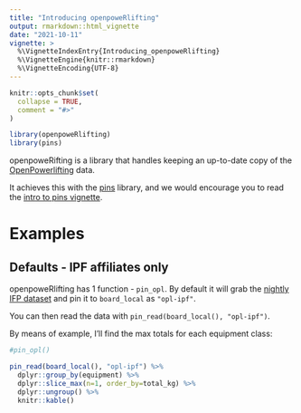 ```yaml
---
title: "Introducing openpoweRlifting"
output: rmarkdown::html_vignette
date: "2021-10-11"
vignette: >
  %\VignetteIndexEntry{Introducing_openpoweRlifting}
  %\VignetteEngine{knitr::rmarkdown}
  %\VignetteEncoding{UTF-8}
---
```


```r
knitr::opts_chunk$set(
  collapse = TRUE,
  comment = "#>"
)
```

```r
library(openpoweRlifting)
library(pins)
```

openpoweRifting is a library that handles keeping an up-to-date copy of the [OpenPowerlifting](https://www.openpowerlifting.org/) data.

It achieves this with the [pins](https://cran.r-project.org/web/packages/pins/index.html) library, and we would encourage you to read the [intro to pins vignette](https://cran.r-project.org/web/packages/pins/vignettes/pins.html). 

# Examples

## Defaults - IPF affiliates only

openpoweRlifting has 1 function - `pin_opl`. By default it will grab the [nightly IFP dataset](https://openpowerlifting.gitlab.io/opl-csv/bulk-csv.html) and pin it to `board_local` as `"opl-ipf"`. 

You can then read the data with `pin_read(board_local(), "opl-ipf")`. 

By means of example, I'll find the max totals for each equipment class:

```r
#pin_opl()

pin_read(board_local(), "opl-ipf") %>%
  dplyr::group_by(equipment) %>%
  dplyr::slice_max(n=1, order_by=total_kg) %>%
  dplyr::ungroup() %>%
  knitr::kable()
```
